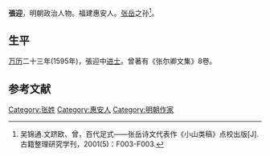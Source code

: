 '''張迎'''，明朝政治人物。福建惠安人。[[张岳|张岳]]之孙<ref>吴锦通.文跻欧、曾，百代足式——张岳诗文代表作《小山类稿》点校出版[J].古籍整理研究学刊，2001(5)：F003-F003.</ref>。

== 生平 ==
[[万历|万历]]二十三年(1595年)，張迎中[[进士|进士]]。曾著有《张尔卿文集》8卷。

== 参考文献 ==
{{reflist}}

{{萬曆二十三年乙未科殿試金榜}}

{{Authority control}}

{{DEFAULTSORT:Zhang}}
[[Category:张姓|Category:张姓]]
[[Category:惠安人|Category:惠安人]]
[[Category:明朝作家|Category:明朝作家]]